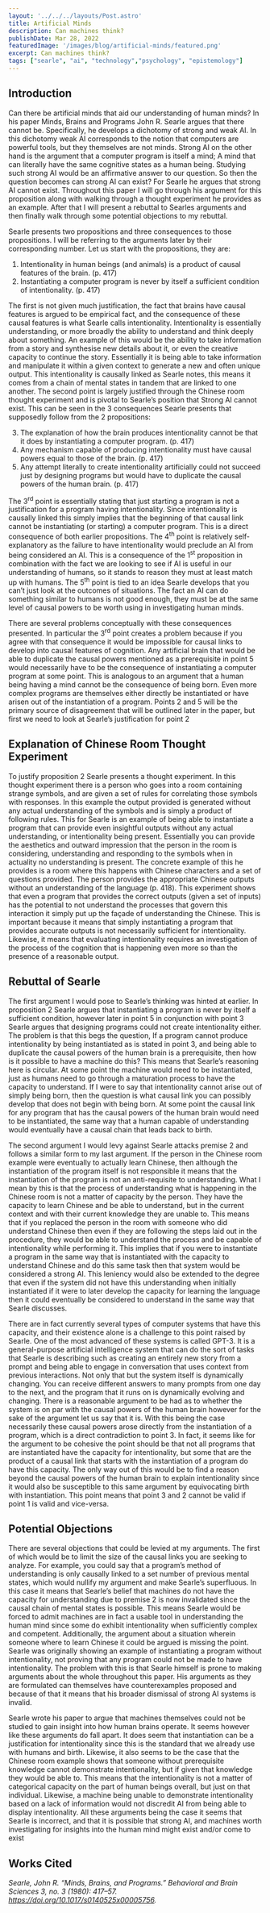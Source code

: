 ```yaml
---
layout: '../../../layouts/Post.astro'
title: Artificial Minds
description: Can machines think?
publishDate: Mar 28, 2022
featuredImage: '/images/blog/artificial-minds/featured.png'
excerpt: Can machines think?
tags: ["searle", "ai", "technology","psychology", "epistemology"]
---
```


## Introduction 
Can there be artificial minds that aid our understanding of human minds? In his paper Minds, Brains and Programs John R. Searle argues that there cannot be. Specifically, he develops a dichotomy of strong and weak AI. In this dichotomy weak AI corresponds to the notion that computers are powerful tools, but they themselves are not minds. Strong AI on the other hand is the argument that a computer program is itself a mind; A mind that can literally have the same cognitive states as a human being. Studying such strong AI would be an affirmative answer to our question. So then the question becomes can strong AI can exist? For Searle he argues that strong AI cannot exist. Throughout this paper I will go through his argument for this proposition along with walking through a thought experiment he provides as an example. After that I will present a rebuttal to Searles arguments and then finally walk through some potential objections to my rebuttal. 

Searle presents two propositions and three consequences to those propositions. I will be referring to the arguments later by their corresponding number. Let us start with the propositions, they are:

1. Intentionality in human beings (and animals) is a product of causal features of the brain. (p. 417) 
2. Instantiating a computer program is never by itself a sufficient condition of intentionality. (p. 417)

The first is not given much justification, the fact that brains have causal features is argued to be empirical fact, and the consequence of these causal features is what Searle calls intentionality. Intentionality is essentially understanding, or more broadly the ability to understand and think deeply about something. An example of this would be the ability to take information from a story and synthesise new details about it, or even the creative capacity to continue the story. Essentially it is being able to take information and manipulate it within a given context to generate a new and often unique output. This intentionality is causally linked as Searle notes, this means it comes from a chain of mental states in tandem that are linked to one another. The second point is largely justified through the Chinese room thought experiment and is pivotal to Searle’s position that Strong AI cannot exist. This can be seen in the 3 consequences Searle presents that supposedly follow from the 2 propositions:

3. The explanation of how the brain produces intentionality cannot be that it does by instantiating a computer program. (p. 417) 
4. Any mechanism capable of producing intentionality must have causal powers equal to those of the brain. (p. 417) 
5. Any attempt literally to create intentionality artificially could not succeed just by designing programs but would have to duplicate the causal powers of the human brain. (p. 417)

The 3<sup>rd</sup> point is essentially stating that just starting a program is not a justification for a program having intentionality. Since intentionality is causally linked this simply implies that the beginning of that causal link cannot be instantiating (or starting) a computer program. This is a direct consequence of both earlier propositions. The 4<sup>th</sup> point is relatively self-explanatory as the failure to have intentionality would preclude an AI from being considered an AI. This is a consequence of the 1<sup>st</sup> proposition in combination with the fact we are looking to see if AI is useful in our understanding of humans, so it stands to reason they must at least match up with humans. The 5<sup>th</sup> point is tied to an idea Searle develops that you can’t just look at the outcomes of situations. The fact an AI can do something similar to humans is not good enough, they must be at the same level of causal powers to be worth using in investigating human minds. 

There are several problems conceptually with these consequences presented. In particular the 3<sup>rd</sup> point creates a problem because if you agree with that consequence it would be impossible for causal links to develop into causal features of cognition. Any artificial brain that would be able to duplicate the causal powers mentioned as a prerequisite in point 5 would necessarily have to be the consequence of instantiating a computer program at some point. This is analogous to an argument that a human being having a mind cannot be the consequence of being born. Even more complex programs are themselves either directly be instantiated or have arisen out of the instantiation of a program. Points 2 and 5 will be the primary source of disagreement that will be outlined later in the paper, but first we need to look at Searle’s justification for point 2

## Explanation of Chinese Room Thought Experiment

To justify proposition 2 Searle presents a thought experiment. In this thought experiment there is a person who goes into a room containing strange symbols, and are given a set of rules for correlating those symbols with responses. In this example the output provided is generated without any actual understanding of the symbols and is simply a product of following rules. This for Searle is an example of being able to instantiate a program that can provide even insightful outputs without any actual understanding, or intentionality being present. Essentially you can provide the aesthetics and outward impression that the person in the room is considering, understanding and responding to the symbols when in actuality no understanding is present. The concrete example of this he provides is a room where this happens with Chinese characters and a set of questions provided. The person provides the appropriate Chinese outputs without an understanding of the language (p. 418). This experiment shows that even a program that provides the correct outputs (given a set of inputs) has the potential to not understand the processes that govern this interaction it simply put up the façade of understanding the Chinese. This is important because it means that simply instantiating a program that provides accurate outputs is not necessarily sufficient for intentionality. Likewise, it means that evaluating intentionality requires an investigation of the process of the cognition that is happening even more so than the presence of a reasonable output.

## Rebuttal of Searle

The first argument I would pose to Searle’s thinking was hinted at earlier. In proposition 2 Searle argues that instantiating a program is never by itself a sufficient condition, however later in point 5 in conjunction with point 3 Searle argues that designing programs could not create intentionality either. The problem is that this begs the question, If a program cannot produce intentionality by being instantiated as is stated in point 3, and being able to duplicate the causal powers of the human brain is a prerequisite, then how is it possible to have a machine do this? This means that Searle’s reasoning here is circular. At some point the machine would need to be instantiated, just as humans need to go through a maturation process to have the capacity to understand. If I were to say that intentionality cannot arise out of simply being born, then the question is what causal link you can possibly develop that does not begin with being born. At some point the causal link for any program that has the causal powers of the human brain would need to be instantiated, the same way that a human capable of understanding would eventually have a causal chain that leads back to birth.

The second argument I would levy against Searle attacks premise 2 and follows a similar form to my last argument. If the person in the Chinese room example were eventually to actually learn Chinese, then although the instantiation of the program itself is not responsible it means that the instantiation of the program is not an anti-requisite to understanding. What I mean by this is that the process of understanding what is happening in the Chinese room is not a matter of capacity by the person. They have the capacity to learn Chinese and be able to understand, but in the current context and with their current knowledge they are unable to. This means that if you replaced the person in the room with someone who did understand Chinese then even if they are following the steps laid out in the procedure, they would be able to understand the process and be capable of intentionality while performing it. This implies that if you were to instantiate a program in the same way that is instantiated with the capacity to understand Chinese and do this same task then that system would be considered a strong AI. This leniency would also be extended to the degree that even if the system did not have this understanding when initially instantiated if it were to later develop the capacity for learning the language then it could eventually be considered to understand in the same way that Searle discusses.

There are in fact currently several types of computer systems that have this capacity, and their existence alone is a challenge to this point raised by Searle. One of the most advanced of these systems is called GPT-3. It is a general-purpose artificial intelligence system that can do the sort of tasks that Searle is describing such as creating an entirely new story from a prompt and being able to engage in conversation that uses context from previous interactions. Not only that but the system itself is dynamically changing. You can receive different answers to many prompts from one day to the next, and the program that it runs on is dynamically evolving and changing. There is a reasonable argument to be had as to whether the system is on par with the causal powers of the human brain however for the sake of the argument let us say that it is. With this being the case necessarily these causal powers arose directly from the instantiation of a program, which is a direct contradiction to point 3. In fact, it seems like for the argument to be cohesive the point should be that not all programs that are instantiated have the capacity for intentionality, but some that are the product of a causal link that starts with the instantiation of a program do have this capacity. The only way out of this would be to find a reason beyond the causal powers of the human brain to explain intentionality since it would also be susceptible to this same argument by equivocating birth with instantiation. This point means that point 3 and 2 cannot be valid if point 1 is valid and vice-versa.

## Potential Objections

There are several objections that could be levied at my arguments. The first of which would be to limit the size of the causal links you are seeking to analyze. For example, you could say that a program’s method of understanding is only causally linked to a set number of previous mental states, which would nullify my argument and make Searle’s superfluous. In this case it means that Searle’s belief that machines do not have the capacity for understanding due to premise 2 is now invalidated since the causal chain of mental states is possible. This means Searle would be forced to admit machines are in fact a usable tool in understanding the human mind since some do exhibit intentionality when sufficiently complex and competent. Additionally, the argument about a situation wherein someone where to learn Chinese it could be argued is missing the point. Searle was originally showing an example of instantiating a program without intentionality, not proving that any program could not be made to have intentionality. The problem with this is that Searle himself is prone to making arguments about the whole throughout this paper. His arguments as they are formulated can themselves have counterexamples proposed and because of that it means that his broader dismissal of strong AI systems is invalid.

Searle wrote his paper to argue that machines themselves could not be studied to gain insight into how human brains operate. It seems however like these arguments do fall apart. It does seem that instantiation can be a justification for intentionality since this is the standard that we already use with humans and birth. Likewise, it also seems to be the case that the Chinese room example shows that someone without prerequisite knowledge cannot demonstrate intentionality, but if given that knowledge they would be able to. This means that the intentionality is not a matter of categorical capacity on the part of human beings overall, but just on that individual. Likewise, a machine being unable to demonstrate intentionality based on a lack of information would not discredit AI from being able to display intentionality. All these arguments being the case it seems that Searle is incorrect, and that it is possible that strong AI, and machines worth investigating for insights into the human mind might exist and/or come to exist

## Works Cited

*Searle, John R. “Minds, Brains, and Programs.” Behavioral and Brain Sciences 3, no. 3 (1980): 417–57. https://doi.org/10.1017/s0140525x00005756.*